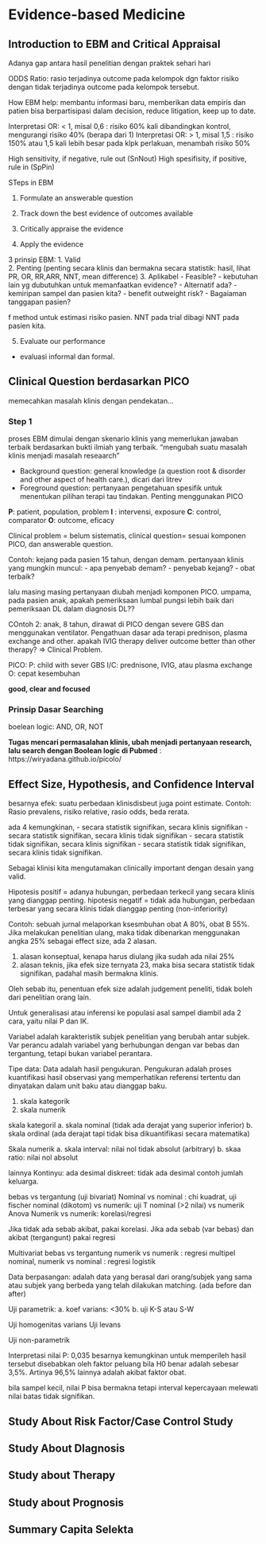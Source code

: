 # Evidence-based Medicine

## Introduction to EBM and Critical Appraisal

Adanya gap antara hasil penelitian dengan praktek sehari hari

ODDS Ratio: rasio terjadinya outcome pada kelompok dgn faktor risiko dengan tidak terjadinya outcome pada kelompok tersebut.

How EBM help: membantu informasi baru, memberikan data empiris dan patien bisa berpartisipasi dalam decision, reduce litigation, keep up to date.

Interpretasi OR: \< 1, misal 0,6 : risiko 60% kali dibandingkan kontrol, mengurangi risiko 40% (berapa dari 1) Interpretasi OR: \> 1, misal 1,5 : risiko 150% atau 1,5 kali lebih besar pada klpk perlakuan, menambah risiko 50%

High sensitivity, if negative, rule out (SnNout) High spesifisity, if positive, rule in (SpPin)

STeps in EBM

1.  Formulate an answerable question

2.  Track down the best evidence of outcomes available

3.  Critically appraise the evidence

4.  Apply the evidence

3 prinsip EBM: 1. Valid\
2. Penting (penting secara klinis dan bermakna secara statistik: hasil, lihat PR, OR, RR,ARR, NNT, mean difference) 3. Aplikabel - Feasible? - kebutuhan lain yg dubutuhkan untuk memanfaatkan evidence? - Alternatif ada? - kemiripan sampel dan pasien kita? - benefit outweight risk? - Bagaiaman tanggapan pasien?

f method untuk estimasi risiko pasien. NNT pada trial dibagi NNT pada pasien kita.

5.  Evaluate our performance

-   evaluasi informal dan formal.

## Clinical Question berdasarkan PICO

memecahkan masalah klinis dengan pendekatan...

### Step 1

proses EBM dimulai dengan skenario klinis yang memerlukan jawaban terbaik berdasarkan bukti ilmiah yang terbaik. "mengubah suatu masalah klinis menjadi masalah reseaarch"

-   Background question: general knowledge (a question root & disorder and other aspect of health care.), dicari dari litrev
-   Foreground question: pertanyaan pengetahuan spesifik untuk menentukan pilihan terapi tau tindakan. Penting menggunakan PICO

**P**: patient, population, problem **I** : intervensi, exposure **C**: control, comparator **O**: outcome, eficacy

Clinical problem = belum sistematis, clinical question= sesuai komponen PICO, dan answerable question.

Contoh: kejang pada pasien 15 tahun, dengan demam. pertanyaan klinis yang mungkin muncul: - apa penyebab demam? - penyebab kejang? - obat terbaik?

lalu masing masing pertanyaan diubah menjadi komponen PICO. umpama, pada pasien anak, apakah pemeriksaan lumbal pungsi lebih baik dari pemeriksaan DL dalam diagnosis DL??

COntoh 2: anak, 8 tahun, dirawat di PICO dengan severe GBS dan menggunakan ventilator. Pengathuan dasar ada terapi prednison, plasma exchange and other. apakah IVIG therapy deliver outcome better than other therapy? =\> Clinical Problem.

PICO: P: child with sever GBS I/C: prednisone, IVIG, atau plasma exchange O: cepat kesembuhan

**good, clear and focused**

### Prinsip Dasar Searching

boelean logic: AND, OR, NOT

**Tugas mencari permasalahan klinis, ubah menjadi pertanyaan research, lalu search dengan Boolean logic di Pubmed** : https://wiryadana.github.io/picolo/

## Effect Size, Hypothesis, and Confidence Interval

besarnya efek: suatu perbedaan klinisdisbeut juga point estimate.
Contoh: Rasio prevalens, risiko relative, rasio odds, beda rerata.

ada 4 kemungkinan,
- secara statistik signifikan, secara klinis signifikan
- secara statistik signifikan, secara klinis tidak signifikan
- secara statistik tidak signifikan, secara klinis signifikan
- secara statistik tidak signifikan, secara klinis tidak signifikan.

Sebagai klinisi kita mengutamakan clinically important dengan desain yang valid.

Hipotesis positif = adanya hubungan, perbedaan terkecil yang secara klinis yang dianggap penting.
hipotesis negatif = tidak ada hubungan, perbedaan terbesar yang secara klinis tidak dianggap penting (non-inferiority)

Contoh:
sebuah jurnal melaporkan ksesmbuhan obat A 80%, obat B 55%. Jika melakukan penelitian ulang, maka tidak dibenarkan menggunakan angka 25% sebagai effect size, ada 2 alasan.

1. alasan konseptual, kenapa harus diulang jika sudah ada nilai 25%
2. alasan teknis, jika efek size ternyata 23, maka bisa secara statistik tidak signifikan, padahal masih bermakna klinis.

Oleh sebab itu, penentuan efek size adalah judgement peneliti, tidak boleh dari penelitian orang lain.

Untuk generalisasi atau inferensi ke populasi asal sampel diambil ada 2 cara, yaitu nilai P dan IK.

Variabel adalah karakteristik subjek penelitian yang berubah antar subjek. Var perancu adalah variabel yang berhubungan dengan var bebas dan tergantung, tetapi bukan variabel perantara.

Tipe data:
Data adalah hasil pengukuran. Pengukuran adalah proses kuantifikasi hasil observasi yang memperhatikan referensi tertentu dan dinyatakan dalam unit baku atau dianggap baku.

1. skala kategorik
2. skala numerik

skala kategoril
a. skala nominal (tidak ada derajat yang superior inferior)
b. skala ordinal (ada derajat tapi tidak bisa dikuantifikasi secara matematika)

Skala numerik
a. skala interval: nilai nol tidak absolut (arbitrary)
b. skaa ratio: nilai nol absolut

lainnya
Kontinyu: ada desimal
diskreet: tidak ada desimal contoh jumlah keluarga.


bebas vs tergantung (uji bivariat)
Nominal vs nominal : chi kuadrat, uji fischer
nominal (dikotom) vs numerik: uji T
nominal (>2 nilai) vs numerik Anova
Numerik vs numerik: korelasi/regresi

Jika tidak ada sebab akibat, pakai korelasi. Jika ada sebab (var bebas) dan akibat (tergangunt) pakai regresi

Multivariat
bebas vs tergantung
numerik vs numerik : regresi multipel
nominal, numerik vs nominal : regresi logistik

Data berpasangan: adalah data yang berasal dari orang/subjek yang sama atau subjek yang berbeda yang telah dilakukan matching. (ada before dan after)

Uji parametrik:
a. koef varians: <30%
b. uji K-S atau S-W

Uji homogenitas varians
Uji levans

Uji non-parametrik


Interpretasi nilai P: 0,035
besarnya kemungkinan untuk memperileh hasil tersebut disebabkan oleh faktor peluang bila H0 benar adalah sebesar 3,5%. Artinya 96,5% lainnya adalah akibat faktor obat.

bila sampel kecil, nilai P bisa bermakna tetapi interval kepercayaan melewati nilai batas tidak signifikan.




## Study About Risk Factor/Case Control Study

## Study About DIagnosis

## Study about Therapy

## Study about Prognosis

## Summary Capita Selekta
